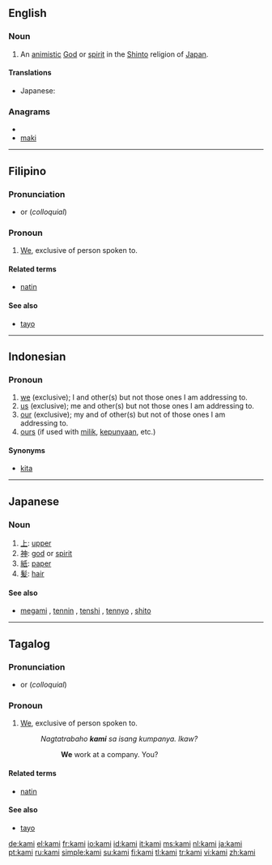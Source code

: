 ==English==
{{wikipedia}}

===Noun===
{{en-noun|kami}}

# An [[animistic]] [[God]] or [[spirit]] in the [[Shinto]] religion of [[Japan]].

====Translations====
{{trans-top|a God or spirit in the Shinto religion of Japan}}
* Japanese: {{t+|ja|神|tr=kami|sc=Jpan}}
{{trans-mid}}
{{trans-bottom}}

===Anagrams===
* {{alphagram|aikm}}
* [[maki#English|maki]]

----

==Filipino==

===Pronunciation===
*{{IPA|/kaˈmɪ/|lang=fil}} or {{IPA|/kaˈmɛ/|lang=fil}} (''colloquial'')

===Pronoun===
{{infl|fil|pronoun}}

# [[we|We]], exclusive of person spoken to.

====Related terms====
*[[natin]]

====See also====
*[[tayo]]

----

==Indonesian==

===Pronoun===
{{infl|id|pronoun}}

# [[we]] (exclusive); I and other(s) but not those ones I am addressing to.
# [[us]]  (exclusive); me and other(s) but not  those ones I am addressing to.
# [[our]]  (exclusive); my and of other(s) but not of those ones I am addressing to.
# [[ours]] (if used with [[milik]], [[punya|kepunyaan]], etc.)

====Synonyms====
* [[kita]]

----

==Japanese==

===Noun===
{{ja-noun|r|hira=かみ}}

# [[上]]: [[upper]]
# [[神]]: [[god]] or [[spirit]]
# [[紙]]: [[paper]]
# [[髪]]: [[hair]]

====See also====
* {{sense|神}} [[megami]] , [[tennin]] , [[tenshi]] , [[tennyo]] , [[shito]]

----

==Tagalog==

===Pronunciation===
*{{IPA|/kaˈmɪ/|lang=tl}} or {{IPA|/kaˈmɛ/|lang=tl}} (''colloquial'')

===Pronoun===
{{infl|tl|pronoun}}

# [[we|We]], exclusive of person spoken to.
#: ''Nagtatrabaho '''kami''' sa isang kumpanya. Ikaw?''
#:: '''We''' work at a company. You?

====Related terms====
*[[natin]]

====See also====
*[[tayo]]


[[de:kami]]
[[el:kami]]
[[fr:kami]]
[[io:kami]]
[[id:kami]]
[[it:kami]]
[[ms:kami]]
[[nl:kami]]
[[ja:kami]]
[[pt:kami]]
[[ru:kami]]
[[simple:kami]]
[[su:kami]]
[[fi:kami]]
[[tl:kami]]
[[tr:kami]]
[[vi:kami]]
[[zh:kami]]